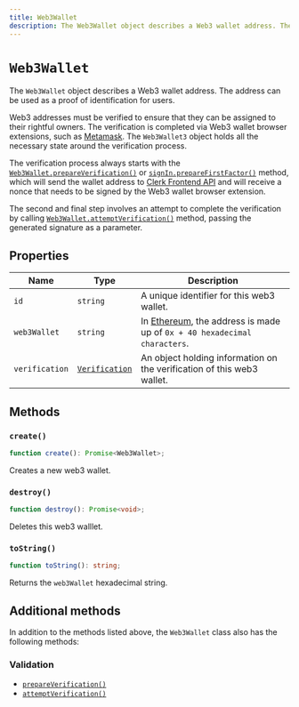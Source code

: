 ```yaml
---
title: Web3Wallet
description: The Web3Wallet object describes a Web3 wallet address. The address can be used as a proof of identification for users.
---
```


# `Web3Wallet`

The `Web3Wallet` object describes a Web3 wallet address. The address can be used as a proof of identification for users.

Web3 addresses must be verified to ensure that they can be assigned to their rightful owners. The verification is completed via Web3 wallet browser extensions, such as [Metamask](https://metamask.io/). The `Web3Wallet3` object holds all the necessary state around the verification process.

The verification process always starts with the [`Web3Wallet.prepareVerification()`](/docs/references/javascript/web3-wallet/verification#prepare-verification) or [`signIn.prepareFirstFactor()`](/docs/references/javascript/sign-in/first-factor#prepare-first-factor) method, which will send the wallet address to [Clerk Frontend API](https://clerk.com/docs/reference/frontend-api) and will receive a nonce that needs to be signed by the Web3 wallet browser extension.

The second and final step involves an attempt to complete the verification by calling [`Web3Wallet.attemptVerification()`](/docs/references/javascript/web3-wallet/verification#attempt-verification) method, passing the generated signature as a parameter.

## Properties

| Name | Type | Description |
| --- | --- | --- |
| `id` | `string` | A unique identifier for this web3 wallet. |
| `web3Wallet` | `string` | In [Ethereum](https://docs.metamask.io/guide/common-terms.html#address-public-key), the address is made up of `0x + 40 hexadecimal characters`. |
| `verification` | [`Verification`](/docs/references/javascript/verification) | An object holding information on the verification of this web3 wallet. |

## Methods

### `create()`

```typescript
function create(): Promise<Web3Wallet>;
```

Creates a new web3 wallet.

### `destroy()`

```typescript
function destroy(): Promise<void>;
```

Deletes this web3 walllet.

### `toString()`

```typescript
function toString(): string;
```

Returns the `web3Wallet` hexadecimal string.

## Additional methods

In addition to the methods listed above, the `Web3Wallet` class also has the following methods:

### Validation

*   [`prepareVerification()`](/docs/references/javascript/web3-wallet/verification#prepare-verification)
*   [`attemptVerification()`](/docs/references/javascript/web3-wallet/verification#attempt-verification)
